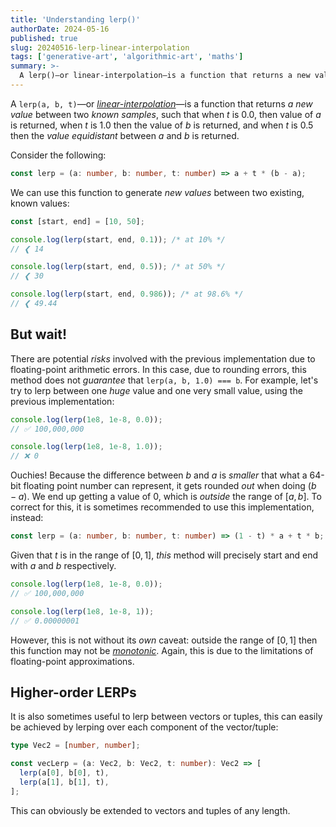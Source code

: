 ```yaml
---
title: 'Understanding lerp()'
authorDate: 2024-05-16
published: true
slug: 20240516-lerp-linear-interpolation
tags: ['generative-art', 'algorithmic-art', 'maths']
summary: >-
  A lerp()—or linear-interpolation—is a function that returns a new value between two known samples.
---
```


A `lerp(a, b, t)`—or _[linear-interpolation](https://en.wikipedia.org/wiki/Linear_interpolation)_—is a function that returns _a new value_ between two _known samples_, such that when $t$ is $0.0$, then value of $a$ is returned, when $t$ is $1.0$ then the value of $b$ is returned, and when $t$ is $0.5$ then the _value equidistant_ between $a$ and $b$ is returned.

Consider the following:

```ts
const lerp = (a: number, b: number, t: number) => a + t * (b - a);
```

We can use this function to generate _new values_ between two existing, known values:

```ts
const [start, end] = [10, 50];

console.log(lerp(start, end, 0.1)); /* at 10% */
// ❮ 14

console.log(lerp(start, end, 0.5)); /* at 50% */
// ❮ 30

console.log(lerp(start, end, 0.986)); /* at 98.6% */
// ❮ 49.44
```

## But wait!

There are potential _risks_ involved with the previous implementation due to floating-point arithmetic errors. In this case, due to rounding errors, this method does not _guarantee_ that `lerp(a, b, 1.0) === b`. For example, let's try to lerp between one _huge_ value and one very small value, using the previous implementation:

```ts
console.log(lerp(1e8, 1e-8, 0.0));
// ✅ 100,000,000

console.log(lerp(1e8, 1e-8, 1.0));
// ❌ 0
```

Ouchies! Because the difference between $b$ and $a$ is _smaller_ that what a 64-bit floating point number can represent, it gets rounded _out_ when doing $(b-a)$. We end up getting a value of $0$, which is _outside_ the range of $[a,b]$. To correct for this, it is sometimes recommended to use this implementation, instead:

```ts
const lerp = (a: number, b: number, t: number) => (1 - t) * a + t * b;
```

Given that $t$ is in the range of $[0,1]$, _this_ method will precisely start and end with $a$ and $b$ respectively.

```ts
console.log(lerp(1e8, 1e-8, 0.0));
// ✅ 100,000,000

console.log(lerp(1e8, 1e-8, 1));
// ✅ 0.00000001
```

However, this is not without its _own_ caveat: outside the range of $[0,1]$ then this function may not be [_monotonic_](https://en.wikipedia.org/wiki/Monotonic_function). Again, this is due to the limitations of floating-point approximations.

## Higher-order LERPs

It is also sometimes useful to lerp between vectors or tuples, this can easily be achieved by lerping over each component of the vector/tuple:

```ts
type Vec2 = [number, number];

const vecLerp = (a: Vec2, b: Vec2, t: number): Vec2 => [
  lerp(a[0], b[0], t),
  lerp(a[1], b[1], t),
];
```

This can obviously be extended to vectors and tuples of any length.
